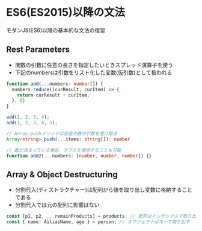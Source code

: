 # ES6(ES2015)以降の文法

モダンJS(ES6)以降の基本的な文法の復習

## Rest Parameters
- 関数の引数に任意の長さを指定したいときスプレッド演算子を使う
- 下記のnumbersは引数をリスト化した変数(仮引数)として扱われる

```ts
function add(...numbers: number[]) {
  numbers.reduce((curResult, curItem) => {
    return curResult + curItem;
  }, 0)
}

add(1, 2, 3, 4);
add(1, 2, 3, 4, 5);

// Array.pushメソッドは任意の数の引数を受け取る
Array<string>.push(...items: string[]): number

// 数が決まっている場合、タプルを使用することも可能
function add2(...numbers: [number, number, number]) {}
```


## Array & Object Destructuring
- 分割代入(ディストラクチャー)は配列から値を取り出し変数に格納することである
- 分割代入では元の配列に影響はない
```ts
const [p1, p2, ...remainProducts] = products; // 配列はインデックスで取り出す
const { name: AiliasName, age } = person; // オブジェクトはキーで取り出す
```